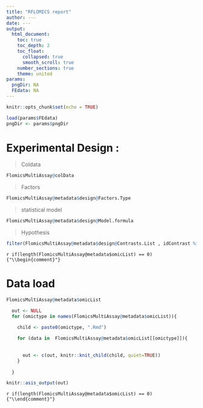 ```yaml
---
title: "RFLOMICS report"
author: ---
date: ---
output: 
  html_document:
    toc: true
    toc_depth: 2
    toc_float:
      collapsed: true
      smooth_scroll: true
    number_sections: true
    theme: united
params: 
  pngDir: NA
  FEdata: NA
---
```



```r
knitr::opts_chunk$set(echo = TRUE)

```


```r

load(params$FEdata)
pngDir <- params$pngDir

```



# Experimental Design :
> Coldata

```r
FlomicsMultiAssay@colData
```


> Factors

```r
FlomicsMultiAssay@metadata$design@Factors.Type
```

> statistical model

```r
FlomicsMultiAssay@metadata$design@Model.formula

```

> Hypothesis

```r
filter(FlomicsMultiAssay@metadata$design@Contrasts.List , idContrast %in% FlomicsMultiAssay@metadata$design@Contrasts.Sel) %>% select(hypoth)
```


`r if(length(FlomicsMultiAssay@metadata$omicList) == 0) {"\\begin{comment}"}`

# Data load

```r
FlomicsMultiAssay@metadata$omicList
```

```r

  out <- NULL
  for (omictype in names(FlomicsMultiAssay@metadata$omicList)){ 
    
    child <- paste0(omictype, ".Rmd")

    for (data in  FlomicsMultiAssay@metadata$omicList[[omictype]]){
      
      
      out <- c(out, knitr::knit_child(child, quiet=TRUE))  
    }
    
  }

knitr::asis_output(out)

```

`r if(length(FlomicsMultiAssay@metadata$omicList) == 0) {"\\end{comment}"}`




